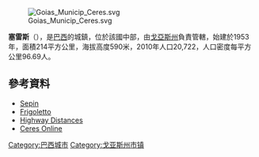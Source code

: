 [[Image:Goias_Municip_Ceres.svg|thumb]]

{{coord|15|18|12|S|49|36|19|W|display=title}}

'''塞雷斯'''（{{lang-pt|Ceres}}），是[[巴西|巴西]]的城鎮，位於該國中部，由[[戈亞斯州|戈亞斯州]]負責管轄，始建於1953年，面積214平方公里，海拔高度590米，2010年人口20,722，人口密度每平方公里96.69人。

==參考資料==
* [http://www.seplan.go.gov.br/sepin/anuario/2005/transporte/tab01_transporte.htm Sepin]{{dead link|date=2017年12月 |bot=InternetArchiveBot |fix-attempted=yes }}
* [http://www.frigoletto.com.br/GeoEcon/idhgo.htm Frigoletto] {{Wayback|url=http://www.frigoletto.com.br/GeoEcon/idhgo.htm |date=20060519192034 }}
* [https://web.archive.org/web/20090205080546/http://www.seplan.go.gov.br/sepin/pub/anuario/2005/transporte/tab01_transporte.htm Highway Distances]
* [https://web.archive.org/web/20050625073610/http://www.ceresnet.pop.com.br/  Ceres Online]

{{Brazil-geo-stub}}
{{戈亞斯州市鎮}}
[[Category:巴西城市|Category:巴西城市]]
[[Category:戈亚斯州市镇|Category:戈亚斯州市镇]]